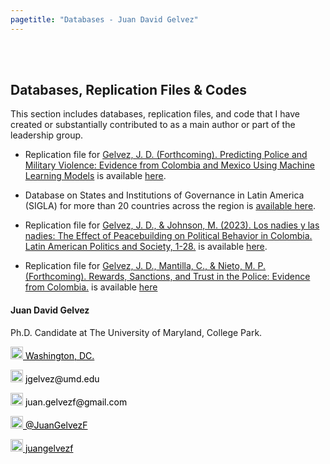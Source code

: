 ```yaml
---
pagetitle: "Databases - Juan David Gelvez"
---
```



<br>  </br> <!--- Agrega lineas en blanco --->

<!------------- Panel de la izquierda ------------->
<div class="col-sm-9">


<!--- Work in progress --->

## Databases, Replication Files & Codes

This section includes databases, replication files, and code that I have created or substantially contributed to as a main author or part of the leadership group.

* Replication file for [Gelvez, J. D. (Forthcoming). Predicting Police and Military Violence: Evidence from Colombia and Mexico Using Machine Learning Models](https://papers.ssrn.com/sol3/papers.cfm?abstract_id=4852498) is available [here](https://dataverse.harvard.edu/dataset.xhtml?persistentId=doi%3A10.7910%2FDVN%2FGBZJ9O&version=DRAFT). 


* Database on States and Institutions of Governance in Latin America (SIGLA) for more than 20 countries across the region is [available here](https://sigla.georgetown.domains/gateway/).

* Replication file for [Gelvez, J. D., & Johnson, M. (2023). Los nadies y las nadies: The Effect of Peacebuilding on Political Behavior in Colombia. Latin American Politics and Society, 1-28.](https://www.cambridge.org/core/journals/latin-american-politics-and-society/article/los-nadies-y-las-nadies-the-effect-of-peacebuilding-on-political-behavior-in-colombia/055EF9BF86DFA9C71BF96B437E1557D0?utm_source=hootsuite&utm_medium=twitter&utm_campaign=LAP_Nov23) is available [here](https://github.com/juangelvezf/The-Nobodies). 

* Replication file for [Gelvez, J. D., Mantilla, C., & Nieto, M. P. (Forthcoming). Rewards, Sanctions, and Trust in the Police: Evidence from Colombia.](https://osf.io/aebxy/) is available [here](https://osf.io/v78zb/)

  

</div>
<!------------- Panel de la izquierda ------------->


<!------------- Panel de la derecha ------------->
<div class="col-sm-3">

#### Juan David Gelvez

Ph.D. Candidate at The University of Maryland, College Park.

<!-- Location -->
<a href="https://www.google.com/maps/place/Washington+D.+C.,+Distrito+de+Columbia/@38.8938672,-77.0846157,12z/data=!3m1!4b1!4m5!3m4!1s0x89b7c6de5af6e45b:0xc2524522d4885d2a!8m2!3d38.9071923!4d-77.0368707" style="color:black;"> <img alt="Qries" src="./images/location.png" width="20" height="20">  Washington, DC.</a>

<!-- Correo -->
<p style="color:black"><img alt="Qries" src="./images/correo.png" width="20" height="20"> jgelvez@umd.edu </img></p>

<!-- Correo -->
<p style="color:black"><img alt="Qries" src="./images/correo.png" width="20" height="20"> juan.gelvezf@gmail.com </img></p>

<!-- Twitter -->
 <a href="https://twitter.com/JuanGelvezF" style="color:black;"> <img alt="Qries" src="./images/twitter.jpg" width="20" height="20">  @JuanGelvezF</a> 


<!-- GitHub -->
<a href="https://github.com/juangelvezf" style="color:black;"> <img alt="Qries" src="./images/github.png" width="20" height="20">  juangelvezf</a>

</div>
<!------------- Panel de la derecha ------------->



<br>  </br> <!--- Agrega lineas en blanco --->